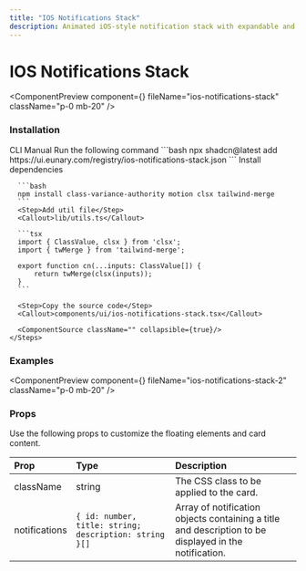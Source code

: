 ```yaml
---
title: "IOS Notifications Stack"
description: Animated iOS-style notification stack with expandable and collapsible layers.
---
```


# IOS Notifications Stack

<ComponentPreview component={<IOSNotificationsStackDemo />} fileName="ios-notifications-stack" className="p-0 mb-20" />

### Installation

<Tabs defaultValue="manual">
  <TabsList>
    <TabsTrigger value="cli">CLI</TabsTrigger>
    <TabsTrigger value="manual">Manual</TabsTrigger>
  </TabsList>

  <TabsContent value="cli">
    <Steps>
      <Step>Run the following command</Step>
      ```bash
      npx shadcn@latest add https://ui.eunary.com/registry/ios-notifications-stack.json
      ```
    </Steps>
  </TabsContent>

  <TabsContent value="manual">
    <Steps>
      <Step>Install dependencies</Step>

      ```bash
      npm install class-variance-authority motion clsx tailwind-merge
      ```
      <Step>Add util file</Step>
      <Callout>lib/utils.ts</Callout>

      ```tsx
      import { ClassValue, clsx } from 'clsx';
      import { twMerge } from 'tailwind-merge';

      export function cn(...inputs: ClassValue[]) {
          return twMerge(clsx(inputs));
      }
      ```

      <Step>Copy the source code</Step>
      <Callout>components/ui/ios-notifications-stack.tsx</Callout>
     
      <ComponentSource className="" collapsible={true}/>
    </Steps>
  </TabsContent>
</Tabs>


### Examples

<ComponentPreview component={<IOSNotificationsStackDemo2 />} fileName="ios-notifications-stack-2" className="p-0 mb-20" />


### Props

Use the following props to customize the floating elements and card content.

| Prop                | Type                     | Description                                        |
| :------------------ | :----------------------- | :------------------------------------------------- |
| <Callout>className</Callout>         | <Callout>string</Callout>                   | The CSS class to be applied to the card.           |
| <Callout>notifications</Callout>         | <Callout>`{ id: number, title: string; description: string }[]`</Callout>         | Array of notification objects containing a title and description to be displayed in the notification. |

<ExploreComponents recentlyAddedComponent="recent-component" nextComponent="theme-toggler"/>